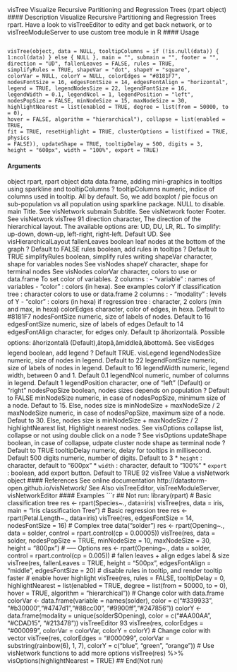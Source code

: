 
visTree Visualize Recursive Partitioning and Regression Trees (rpart object)
#### Description
Visualize Recursive Partitioning and Regression Trees rpart. Have a look to visTreeEditor to edity
and get back network, or to visTreeModuleServer to use custom tree module in R
#### Usage
<pre><code>
visTree(object, data = NULL, tooltipColumns = if (!is.null(data)) {
1:ncol(data) } else { NULL }, main = "", submain = "", footer = "",
direction = "UD", fallenLeaves = FALSE, rules = TRUE,
simplifyRules = TRUE, shapeVar = "dot", shapeY = "square",
colorVar = NULL, colorY = NULL, colorEdges = "#8181F7",
nodesFontSize = 16, edgesFontSize = 14, edgesFontAlign = "horizontal",
legend = TRUE, legendNodesSize = 22, legendFontSize = 16,
legendWidth = 0.1, legendNcol = 1, legendPosition = "left",
nodesPopSize = FALSE, minNodeSize = 15, maxNodeSize = 30,
highlightNearest = list(enabled = TRUE, degree = list(from = 50000, to = 0),
hover = FALSE, algorithm = "hierarchical"), collapse = list(enabled = TRUE,
fit = TRUE, resetHighlight = TRUE, clusterOptions = list(fixed = TRUE, physics
= FALSE)), updateShape = TRUE, tooltipDelay = 500, digits = 3,
height = "600px", width = "100%", export = TRUE)
</code></pre>
#### Arguments
object rpart, rpart object
data data.frame, adding mini-graphics in tooltips using sparkline and tooltipColumns
?
tooltipColumns numeric, indice of columns used in tooltip. All by default. So, we add boxplot
/ pie focus on sub-population vs all population using sparkline package. NULL
to disable.
main Title. See visNetwork
submain Subtitle. See visNetwork
footer Footer. See visNetwork
visTree 91
direction character, The direction of the hierarchical layout. The available options are:
UD, DU, LR, RL. To simplify: up-down, down-up, left-right, right-left. Default
UD. See visHierarchicalLayout
fallenLeaves boolean leaf nodes at the bottom of the graph ? Default to FALSE
rules boolean, add rules in tooltips ? Default to TRUE
simplifyRules boolean, simplify rules writing
shapeVar character, shape for variables nodes See visNodes
shapeY character, shape for terminal nodes See visNodes
colorVar character, colors to use or data.frame To set color of variables. 2 columns :
-  "variable" : names of variables
-  "color" : colors (in hexa). See examples
colorY if classification tree : character colors to use or data.frame 2 columns :
-  "modality" : levels of Y
-  "color" : colors (in hexa)
if regression tree : character, 2 colors (min and max, in hexa)
colorEdges character, color of edges, in hexa. Default to #8181F7
nodesFontSize numeric, size of labels of nodes. Default to 16
edgesFontSize numeric, size of labels of edges Default to 14
edgesFontAlign character, for edges only. Default tp âhorizontalâ. Possible options: âhorizontalâ
(Default),âtopâ,âmiddleâ,âbottomâ. See visEdges
legend boolean, add legend ? Default TRUE. visLegend
legendNodesSize
numeric, size of nodes in legend. Default to 22
legendFontSize numeric, size of labels of nodes in legend. Default to 16
legendWidth numeric, legend width, between 0 and 1. Default 0.1
legendNcol numeric, number of columns in legend. Default 1
legendPosition character, one of "left" (Default) or "right"
nodesPopSize boolean, nodes sizes depends on population ? Default to FALSE
minNodeSize numeric, in case of nodesPopSize, minimum size of a node. Defaut to 15. Else,
nodes size is minNodeSize + maxNodeSize / 2
maxNodeSize numeric, in case of nodesPopSize, maximum size of a node. Defaut to 30.
Else, nodes size is minNodeSize + maxNodeSize / 2
highlightNearest
list, Highlight nearest nodes. See visOptions
collapse list, collapse or not using double click on a node ? See visOptions
updateShape boolean, in case of collapse, udpate cluster node shape as terminal node ? Default
to TRUE
tooltipDelay numeric, delay for tooltips in millisecond. Default 500
digits numeric, number of digits. Default to 3
* ``height`` :    character, default to "600px"
* ``width `` :  character, default to "100%"
* ``export`` :  boolean, add export button. Default to TRUE
92 visTree
Value
a visNetwork object
#### References
See online documentation http://datastorm-open.github.io/visNetwork/
See Also
visTreeEditor, visTreeModuleServer, visNetworkEditor
#### Examples
```r
## Not run:
library(rpart)
# Basic classification tree
res <- rpart(Species~., data=iris)
visTree(res, data = iris, main = "Iris classification Tree")
# Basic regression tree
res <- rpart(Petal.Length~., data=iris)
visTree(res, edgesFontSize = 14, nodesFontSize = 16)
# Complex tree
data("solder")
res <- rpart(Opening~., data = solder, control = rpart.control(cp = 0.00005))
visTree(res, data = solder, nodesPopSize = TRUE, minNodeSize = 10,
maxNodeSize = 30, height = "800px")
# ----- Options
res <- rpart(Opening~., data = solder, control = rpart.control(cp = 0.005))
# fallen leaves + align edges label & size
visTree(res, fallenLeaves = TRUE, height = "500px",
edgesFontAlign = "middle", edgesFontSize = 20)
# disable rules in tooltip, and render tooltip faster
# enable hover highlight
visTree(res, rules = FALSE, tooltipDelay = 0,
highlightNearest = list(enabled = TRUE, degree = list(from = 50000, to = 0),
hover = TRUE, algorithm = "hierarchical"))
# Change color with data.frame
colorVar <- data.frame(variable = names(solder),
color = c("#339933", "#b30000","#4747d1","#88cc00", "#9900ff","#247856"))
colorY <- data.frame(modality = unique(solder$Opening),
color = c("#AA00AA", "#CDAD15", "#213478"))
visTreeEditor 93
visTree(res, colorEdges = "#000099", colorVar = colorVar, colorY = colorY)
# Change color with vector
visTree(res, colorEdges = "#000099",
colorVar = substring(rainbow(6), 1, 7),
colorY = c("blue", "green", "orange"))
# Use visNetwork functions to add more options
visTree(res) %>%
visOptions(highlightNearest = TRUE)
## End(Not run)

